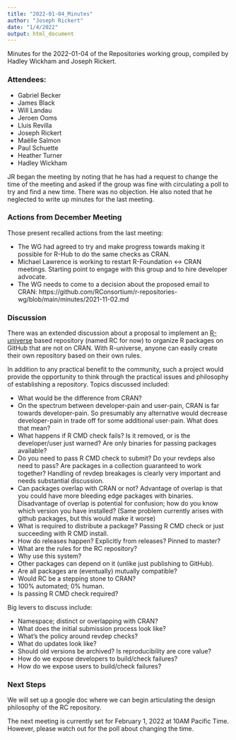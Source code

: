 ```yaml
---
title: "2022-01-04_Minutes"
author: "Joseph Rickert"
date: "1/4/2022"
output: html_document
---
```



Minutes for the 2022-01-04 of the Repositories working group, compiled by Hadley Wickham and Joseph Rickert.

### Attendees:   

* Gabriel Becker
* James Black
* Will Landau
* Jeroen Ooms
* Lluis Revilla
* Joseph Rickert
* Maëlle Salmon
* Paul Schuette
* Heather Turner
* Hadley Wickham

JR began the meeting by noting that he has had a request to change the time of the meeting and asked if the group was fine with circulating a poll to try and find a new time. There was no objection. He also noted that he neglected to write up minutes for the last meeting.



### Actions from December Meeting
Those present recalled actions from the last meeting: 

* The WG had agreed to try and make progress towards making it possible for R-Hub to do the same checks as CRAN. 
* Michael Lawrence is working to restart R-Foundation <-> CRAN meetings. Starting point to engage with this group and to hire developer advocate.
* The WG needs to come to a decision about the proposed email to CRAN: https://github.com/RConsortium/r-repositories-wg/blob/main/minutes/2021-11-02.md

### Discussion
There was an extended discussion about a proposal to implement an [R-universe](https://r-universe.dev/organizations/) based repository (named RC for now) to organize R packages on GitHub that are not on CRAN. With R-universe, anyone can easily create their own repository based on their own rules.

In addition to any practical benefit to the community, such a project would provide the opportunity to think through the practical issues and philosophy of establishing a repository. Topics discussed included:

* What would be the difference from CRAN? 
* On the spectrum between developer-pain and user-pain, CRAN is far towards developer-pain. So presumably any alternative would decrease developer-pain in trade off for some additional user-pain. What does that mean?
* What happens if R CMD check fails? Is it removed, or is the developer/user just warned? Are only binaries for passing packages available?
* Do you need to pass R CMD check to submit? Do your revdeps also need to pass? Are packages in a collection guaranteed to work together? Handling of revdep breakages is clearly very important and needs substantial discussion.
* Can packages overlap with CRAN or not? Advantage of overlap is that you could have more bleeding edge packages with binaries. Disadvantage of overlap is potential for confusion; how do you know which version you have installed? (Same problem currently arises with github packages, but this would make it worse)
* What is required to distribute a package? Passing R CMD check or just succeeding with R CMD install.
* How do releases happen? Explicitly from releases? Pinned to master? 
* What are the rules for the RC repository? 
* Why use this system?
* Other packages can depend on it (unlike just publishing to GitHub).
* Are all packages are (eventually) mutually compatible? 
* Would RC be a stepping stone to CRAN?
* 100% automated; 0% human.
* Is passing R CMD check required?

Big levers to discuss include: 

* Namespace; distinct or overlapping with CRAN?
* What does the initial submission process look like?
* What’s the policy around revdep checks?
* What do updates look like? 
* Should old versions be archived? Is reproducibility are core value?
* How do we expose developers to build/check failures?
* How do we expose users to build/check failures?

### Next Steps
We will set up a google doc where we can begin articulating the design philosophy of the RC repository.

The next meeting is currently set for February 1, 2022 at 10AM Pacific Time. However, please watch out for the poll about changing the time.
